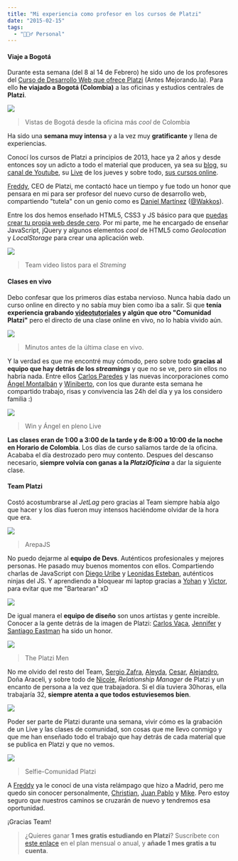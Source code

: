 ```yaml
---
title: "Mi experiencia como profesor en los cursos de Platzi"
date: "2015-02-15"
tags:
  - "🙋🏻‍♂️ Personal"
---
```


#### Viaje a Bogotá

Durante esta semana (del 8 al 14 de Febrero) he sido uno de los profesores del [Curso de Desarrollo Web que ofrece Platzi](http://platzi.com/online) (Antes Mejorando.la). Para ello **he viajado a Bogotá (Colombia)** a las oficinas y estudios centrales de **Platzi**.

![](/images/mi-experiencia-como-profesor-en-los-cursos-de-platzi/B9p1VCGIEAAZcUJ.jpg)

> Vistas de Bogotá desde la oficina más _cool_ de Colombia

Ha sido una **semana muy intensa** y a la vez muy **gratificante** y llena de experiencias.

Conocí los cursos de Platzi a principios de 2013, hace ya 2 años y desde entonces soy un adicto a todo el material que producen, ya sea su [blog](http://platzi.com/blog), su [canal de Youtube](http://youtube.com/mejorandolaweb), su [Live](http://platzi.com/live) de los jueves y sobre todo, [sus cursos online](http://platzi.com/cursos).

[Freddy](http://twitter.com/freddier), CEO de Platzi, me contactó hace un tiempo y fue todo un honor que pensara en mi para ser profesor del nuevo curso de desarrollo web, compartiendo "tutela" con un genio como es [Daniel Martínez](http://twitter.com/wakkos) ([@Wakkos](<(http://twitter.com/wakkos)>)).

Entre los dos hemos enseñado HTML5, CSS3 y JS básico para que [puedas crear tu propia web desde cero](http://platzi.com/online). Por mi parte, me he encargado de enseñar JavaScript, jQuery y algunos elementos _cool_ de HTML5 como _Geolocation_ y _LocalStorage_ para crear una aplicación web.

![](/images/mi-experiencia-como-profesor-en-los-cursos-de-platzi/B9gBYroCMAAKlhW.jpg)

> Team video listos para el _Streming_

#### Clases en vivo

Debo confesar que los primeros días estaba nervioso. Nunca había dado un curso online en directo y no sabía muy bien como iba a salir. Si que **tenía experiencia grabando [videotutoriales](https://www.youtube.com/playlist?list=PLUdlARNXMVkl9MJl4r90Z1j1nmAfWEPV3) y algún que otro "Comunidad Platzi"** pero el directo de una clase online en vivo, no lo había vivido aún.

![](/images/mi-experiencia-como-profesor-en-los-cursos-de-platzi/B9rsQ5ECAAAIbwb.jpg)

> Minutos antes de la última clase en vivo.

Y la verdad es que me encontré muy cómodo, pero sobre todo **gracias al equipo que hay detrás de los _streamings_** y que no se ve, pero sin ellos no habría nada. Entre ellos [Carlos Paredes](http://twitter.com/carloshparedes) y las nuevas incorporaciones como [Ángel Montalbán](http://twitter.com/spaciosmentales) y [Winiberto](http://twitter.com/winiberto), con los que durante esta semana he compartido trabajo, risas y convivencia las 24h del día y ya los considero familia :)

![](/images/mi-experiencia-como-profesor-en-los-cursos-de-platzi/B9rBNCBIQAE8IHY.jpg)

> Win y Ángel en pleno Live

**Las clases eran de 1:00 a 3:00 de la tarde y de 8:00 a 10:00 de la noche en Horario de Colombia**. Los días de curso salíamos tarde de la oficina. Acababa el día destrozado pero muy contento. Despues del descanso necesario, **siempre volvía con ganas a la _PlatziOficina_** a dar la siguiente clase.

#### Team Platzi

Costó acostumbrarse al _JetLag_ pero gracias al Team siempre había algo que hacer y los días fueron muy intensos haciéndome olvidar de la hora que era.

![](/images/mi-experiencia-como-profesor-en-los-cursos-de-platzi/B9l5QaCIgAAnCA2.jpg)

> ArepaJS

No puedo dejarme al **equipo de Devs**. Auténticos profesionales y mejores personas. He pasado muy buenos momentos con ellos. Compartiendo charlas de JavaScript con [Diego Uribe](https://twitter.com/DiegoUG) y [Leonidas Esteban](https://twitter.com/LeonidasEsteban), auténticos ninjas del JS. Y aprendiendo a bloquear mi laptop gracias a [Yohan](https://twitter.com/yograterol) y [Victor](https://twitter.com/8766Dart), para evitar que me "Bartearan" xD

![](/images/mi-experiencia-como-profesor-en-los-cursos-de-platzi/B9fq3boIYAAEQnA.jpg)

De igual manera el **equipo de diseño** son unos artístas y gente increible. Conocer a la gente detrás de la imagen de Platzi: [Carlos Vaca](https://twitter.com/unavacaverde), [Jennifer](https://twitter.com/Hell_McNamara) y [Santiago Eastman](https://twitter.com/santiagoeastman) ha sido un honor.

![](/images/mi-experiencia-como-profesor-en-los-cursos-de-platzi/B9lz1KLIgAEZwcB.jpg)

> The Platzi Men

No me olvido del resto del Team, [Sergio Zafra](https://twitter.com/szafra14), [Aleyda](https://twitter.com/leidymarmalade), [Cesar](https://twitter.com/reicek), [Alejandro](https://twitter.com/alejandrogm), Doña Araceli, y sobre todo de [Nicole](https://twitter.com/maldeadora), _Relationship Manager_ de Platzi y un encanto de persona a la vez que trabajadora. Si el día tuviera 30horas, ella trabajaría 32, **siempre atenta a que todos estuviesemos bien**.

![](/images/mi-experiencia-como-profesor-en-los-cursos-de-platzi/B9wLPUEIUAAnC-1.jpg)

Poder ser parte de Platzi durante una semana, vivir cómo es la grabación de un Live y las clases de comunidad, son cosas que me llevo conmigo y que me han enseñado todo el trabajo que hay detrás de cada material que se publica en Platzi y que no vemos.

![](/images/mi-experiencia-como-profesor-en-los-cursos-de-platzi/B9wdwvACIAAIq4f.jpg)

> Selfie-Comunidad Platzi

A [Freddy](http://twitter.com/freddier) ya le conocí de una vista relámpago que hizo a Madrid, pero me quedo sin conocer personalmente, [Christian](http://twitter.com/cvander), [Juan Pablo](https://twitter.com/UnMalNick) y [Mike](https://twitter.com/mikenieva). Pero estoy seguro que nuestros caminos se cruzarán de nuevo y tendremos esa oportunidad.

¡Gracias Team!

> ¿Quieres ganar **1 mes gratis estudiando en Platzi**? Suscríbete con [este enlace](https://platzi.com/c/cazaustre) en el plan mensual o anual, y **añade 1 mes gratis a tu cuenta**.
